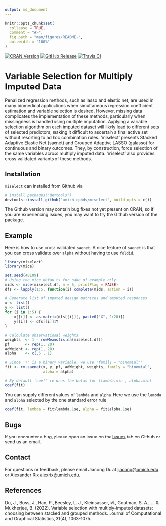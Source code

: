 ```yaml
---
output: md_document
---
```

```r
knitr::opts_chunk$set(
  collapse = TRUE,
  comment = "#>",
  fig.path = "man/figures/README-",
  out.width = "100%"
)

```

<!-- Badges -->
[![CRAN Version](https://img.shields.io/cran/v/miselect?style=flat-square&color=blue&label=CRAN)](https://cran.r-project.org/package=miselect)
[![GitHub Release](https://img.shields.io/github/v/release/umich-cphds/miselect?include_prereleases&label=Github&style=flat-square&color=blue)](https://github.com/umich-cphds/miselect)
[![Travis CI](https://img.shields.io/travis/umich-cphds/miselect?style=flat-square)](https://travis-ci.org/umich-cphds/miselect)

# Variable Selection for Multiply Imputed Data

Penalized regression methods, such as lasso and elastic net, are used in
many biomedical applications when simultaneous regression coefficient
estimation and variable selection is desired. However, missing data
complicates the implementation of these methods, particularly when
missingness is handled using multiple imputation. Applying a variable selection
algorithm on each imputed dataset will likely lead to different sets of selected
predictors, making it difficult to ascertain a final active set without
resorting to ad hoc combination rules. 'miselect' presents Stacked Adaptive
Elastic Net (saenet) and Grouped Adaptive LASSO (galasso) for continuous and
binary outcomes. They, by construction, force selection of the same variables
across multiply imputed data. 'miselect' also provides cross validated variants
of these methods.

## Installation

`miselect` can installed from Github via
```r
# install.packages("devtools")
devtools::install_github("umich-cphds/miselect", build_opts = c())
```
The Github version may contain bug fixes not yet present on CRAN,
so if you are experiencing issues, you may want to try the Github
version of the package.

## Example

Here is how to use cross validated `saenet`. A nice feature of `saenet`
is that you can cross validate over `alpha` without having to use `foldid`.

```r
library(miselect)
library(mice)

set.seed(48109)
# Using the mice defaults for sake of example only.
mids <- mice(miselect.df, m = 5, printFlag = FALSE)
dfs <- lapply(1:5, function(i) complete(mids, action = i))

# Generate list of imputed design matrices and imputed responses
x <- list()
y <- list()
for (i in 1:5) {
    x[[i]] <- as.matrix(dfs[[i]][, paste0("X", 1:20)])
    y[[i]] <- dfs[[i]]$Y
}

# Calculate observational weights
weights  <- 1 - rowMeans(is.na(miselect.df))
pf       <- rep(1, 20)
adWeight <- rep(1, 20)
alpha    <- c(.5 , 1)

# Since 'Y' is a binary variable, we use 'family = "binomial"'
fit <- cv.saenet(x, y, pf, adWeight, weights, family = "binomial",
                 alpha = alpha)

# By default 'coef' returns the betas for (lambda.min , alpha.min)
coef(fit)
```
You can supply different values of `lambda` and `alpha`. Here we use the
`lambda` and `alpha` selected by the one standard error rule
```r
coef(fit, lambda = fit$lambda.1se, alpha = fit$alpha.1se)
```
## Bugs
If you encounter a bug, please open an issue on the [Issues](https://github.com/umich-cphds/miselect/issues)
tab on Github or send us an email.

## Contact
For questions or feedback, please email Jiacong Du at
<jiacong@umich.edu> or Alexander Rix <alexrix@umich.edu>.

## References
Du, J., Boss, J., Han, P., Beesley, L. J., Kleinsasser, M., Goutman, S. A., ... & Mukherjee, B. (2022). Variable selection with multiply-imputed datasets: choosing between stacked and grouped methods. Journal of Computational and Graphical Statistics, 31(4), 1063-1075.
